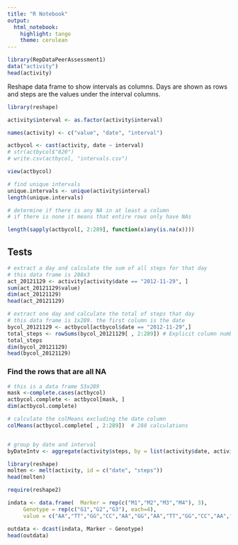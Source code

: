 ```yaml
---
title: "R Notebook"
output: 
  html_notebook: 
    highlight: tango
    theme: cerulean
---
```


```r
library(RepDataPeerAssessment1)
data("activity")
head(activity)
```


Reshape data frame to show intervals as columns. Days are shown as rows and steps are the values under the interval columns.

```r
library(reshape)

activity$interval <- as.factor(activity$interval)

names(activity) <- c("value", "date", "interval")

actbycol <- cast(activity, date ~ interval)
# str(actbycol$"820")
# write.csv(actbycol, "intervals.csv")

```

```r
view(actbycol)
```



```r
# find unique intervals
unique.intervals <- unique(activity$interval)
length(unique.intervals)
```

```r
# determine if there is any NA in at least a column
# if there is none it means that entire rows only have NAs

length(sapply(actbycol[, 2:289], function(x)any(is.na(x))))
```


## Tests

```r
# extract a day and calculate the sum of all steps for that day
# this data frame is 288x3
act_20121129 <- activity[activity$date == "2012-11-29", ]
sum(act_20121129$value)
dim(act_20121129)
head(act_20121129)
```


```r
# extract one day and calculate the total of steps that day
# this data frame is 1x289. the first column is the date
bycol_20121129 <- actbycol[actbycol$date == "2012-11-29",]
total_steps <- rowSums(bycol_20121129[ , 2:289]) # Explicit column numbers
total_steps
dim(bycol_20121129)
head(bycol_20121129)
```

### Find the rows that are all NA

```r
# this is a data frame 53x289
mask <-complete.cases(actbycol)
actbycol.complete <- actbycol[mask, ]
dim(actbycol.complete)

# calculate the colMeans excluding the date column
colMeans(actbycol.complete[ , 2:289])  # 288 calculations

```

```r

```




















```r
# group by date and interval
byDateIntv <- aggregate(activity$steps, by = list(activity$date, activity$interval), max)
```


```r
library(reshape)
molten <- melt(activity, id = c("date", "steps"))
head(molten)
```




```r
require(reshape2)

indata <- data.frame(  Marker = rep(c("M1","M2","M3","M4"), 3),
     Genotype = rep(c("G1","G2","G3"), each=4),
     value = c("AA","TT","GG","CC","AA","GG","AA","TT","GG","CC","AA","GG") )

outdata <- dcast(indata, Marker ~ Genotype)
head(outdata)
```











